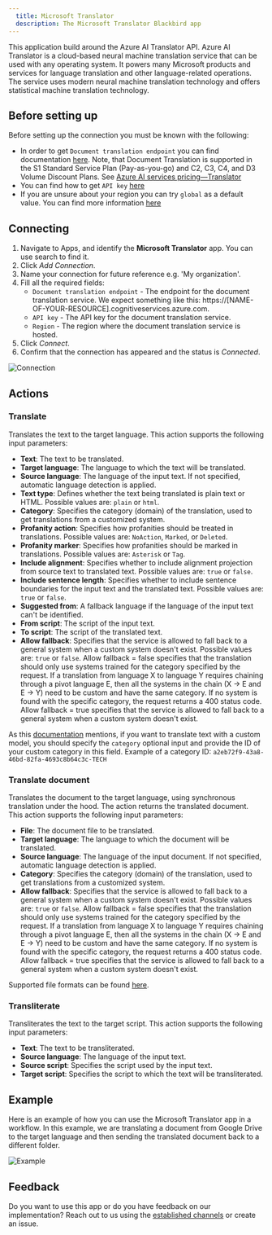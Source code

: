 ```yaml
---
  title: Microsoft Translator
  description: The Microsoft Translator Blackbird app
---
```


<LinkCard title="View on Github" target="_blank" href="https://github.com/bb-io/MicrosoftTranslator" icon="github" />

This application build around the Azure AI Translator API. Azure AI Translator is a cloud-based neural machine translation service that can be used with any operating system. It powers many Microsoft products and services for language translation and other language-related operations. The service uses modern neural machine translation technology and offers statistical machine translation technology.

## Before setting up

Before setting up the connection you must be known with the following:

- In order to get `Document translation endpoint` you can find documentation [here](https://learn.microsoft.com/en-us/azure/ai-services/translator/document-translation/how-to-guides/use-rest-api-programmatically?tabs=csharp#retrieve-your-key-and-custom-domain-endpoint). Note, that Document Translation is supported in the S1 Standard Service Plan (Pay-as-you-go) and C2, C3, C4, and D3 Volume Discount Plans. See [Azure AI services pricing—Translator](https://azure.microsoft.com/en-us/pricing/details/cognitive-services/translator/)
- You can find how to get `API key` [here](https://learn.microsoft.com/en-us/azure/ai-services/translator/document-translation/how-to-guides/use-rest-api-programmatically?tabs=csharp#prerequisites)
- If you are unsure about your region you can try `global` as a default value. You can find more information [here](https://learn.microsoft.com/en-us/azure/ai-services/translator/document-translation/how-to-guides/create-use-managed-identities)

## Connecting

1. Navigate to Apps, and identify the **Microsoft Translator** app. You can use search to find it.
2. Click _Add Connection_.
3. Name your connection for future reference e.g. 'My organization'.
4. Fill all the required fields:
   - `Document translation endpoint` - The endpoint for the document translation service. We expect something like this: https://[NAME-OF-YOUR-RESOURCE].cognitiveservices.azure.com.
   - `API key` - The API key for the document translation service.
   - `Region` - The region where the document translation service is hosted.
5. Click _Connect_.
6. Confirm that the connection has appeared and the status is _Connected_.

![Connection](https://raw.githubusercontent.com/bb-io/MicrosoftTranslator/main/image/README/connection.png)

## Actions

### **Translate**
Translates the text to the target language. This action supports the following input parameters:

- **Text**: The text to be translated.
- **Target language**: The language to which the text will be translated.
- **Source language**: The language of the input text. If not specified, automatic language detection is applied.
- **Text type**: Defines whether the text being translated is plain text or HTML. Possible values are: `plain` or `html`.
- **Category**: Specifies the category (domain) of the translation, used to get translations from a customized system.
- **Profanity action**: Specifies how profanities should be treated in translations. Possible values are: `NoAction`, `Marked`, or `Deleted`.
- **Profanity marker**: Specifies how profanities should be marked in translations. Possible values are: `Asterisk` or `Tag`.
- **Include alignment**: Specifies whether to include alignment projection from source text to translated text. Possible values are: `true` or `false`.
- **Include sentence length**: Specifies whether to include sentence boundaries for the input text and the translated text. Possible values are: `true` or `false`.
- **Suggested from**: A fallback language if the language of the input text can't be identified.
- **From script**: The script of the input text.
- **To script**: The script of the translated text.
- **Allow fallback**: Specifies that the service is allowed to fall back to a general system when a custom system doesn't exist. Possible values are: `true` or `false`. Allow fallback = false specifies that the translation should only use systems trained for the category specified by the request. If a translation from language X to language Y requires chaining through a pivot language E, then all the systems in the chain (X → E and E → Y) need to be custom and have the same category. If no system is found with the specific category, the request returns a 400 status code. Allow fallback = true specifies that the service is allowed to fall back to a general system when a custom system doesn't exist.

As this [documentation](https://learn.microsoft.com/en-us/azure/ai-services/translator/custom-translator/how-to/translate-with-custom-model) mentions, if you want to translate text with a custom model, you should specify the `category` optional input and provide the ID of your custom category in this field.
Example of a category ID: `a2eb72f9-43a8-46bd-82fa-4693c8b64c3c-TECH`

### **Translate document**
Translates the document to the target language, using synchronous translation under the hood. The action returns the translated document. This action supports the following input parameters:

- **File**: The document file to be translated.
- **Target language**: The language to which the document will be translated.
- **Source language**: The language of the input document. If not specified, automatic language detection is applied.
- **Category**: Specifies the category (domain) of the translation, used to get translations from a customized system.
- **Allow fallback**: Specifies that the service is allowed to fall back to a general system when a custom system doesn't exist. Possible values are: `true` or `false`.  Allow fallback = false specifies that the translation should only use systems trained for the category specified by the request. If a translation from language X to language Y requires chaining through a pivot language E, then all the systems in the chain (X → E and E → Y) need to be custom and have the same category. If no system is found with the specific category, the request returns a 400 status code. Allow fallback = true specifies that the service is allowed to fall back to a general system when a custom system doesn't exist.

Supported file formats can be found [here](https://learn.microsoft.com/en-us/azure/ai-services/translator/document-translation/overview#batch-supported-document-formats).

### **Transliterate**
Transliterates the text to the target script. This action supports the following input parameters:

- **Text**: The text to be transliterated.
- **Source language**: The language of the input text.
- **Source script**: Specifies the script used by the input text.
- **Target script**: Specifies the script to which the text will be transliterated.

## Example 

Here is an example of how you can use the Microsoft Translator app in a workflow. In this example, we are translating a document from Google Drive to the target language and then sending the translated document back to a different folder.

![Example](https://raw.githubusercontent.com/bb-io/MicrosoftTranslator/main/image/README/example.png)

## Feedback

Do you want to use this app or do you have feedback on our implementation? Reach out to us using the [established channels](https://www.blackbird.io/) or create an issue.

